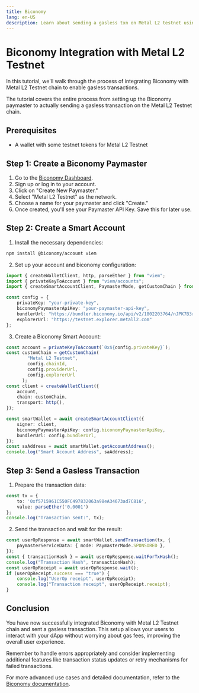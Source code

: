 ```yaml
---
title: Biconomy
lang: en-US
description: Learn about sending a gasless txn on Metal L2 testnet using Biconomy
---
```


# Biconomy Integration with Metal L2 Testnet

In this tutorial, we'll walk through the process of integrating Biconomy with Metal L2 Testnet chain to enable gasless transactions.

The tutorial covers the entire process from setting up the Biconomy paymaster to actually sending a gasless transaction on the Metal L2 Testnet chain.

## Prerequisites

*   A wallet with some testnet tokens for Metal L2 Testnet

## Step 1: Create a Biconomy Paymaster

1.  Go to the [Biconomy Dashboard](https://dashboard.biconomy.io/).
2.  Sign up or log in to your account.
3.  Click on "Create New Paymaster."
4.  Select "Metal L2 Testnet" as the network.
5.  Choose a name for your paymaster and click "Create."
6.  Once created, you'll see your Paymaster API Key. Save this for later use.

## Step 2: Create a Smart Account

1.  Install the necessary dependencies:

```bash
npm install @biconomy/account viem
```

2.  Set up your account and biconomy configuration:

```typescript
import { createWalletClient, http, parseEther } from "viem";
import { privateKeyToAccount } from "viem/accounts";
import { createSmartAccountClient, PaymasterMode, getCustomChain } from "@biconomy/account";

const config = {
    privateKey: "your-private-key",
    biconomyPaymasterApiKey: "your-paymaster-api-key",
    bundlerUrl: "https://bundler.biconomy.io/api/v2/1802203764/nJPK7B3ru.dd7f7861-190d-41bd-af80-6877f74b8f44",
    explorerUrl: "https://testnet.explorer.metall2.com"
};
```

3.  Create a Biconomy Smart Account:

```typescript
const account = privateKeyToAccount(`0x${config.privateKey}`);
const customChain = getCustomChain(
        "Metal L2 Testnet",
        config.chainId,
        config.providerUrl,
        config.explorerUrl
      );
const client = createWalletClient({
    account,
    chain: customChain,
    transport: http(),
});

const smartWallet = await createSmartAccountClient({
    signer: client,
    biconomyPaymasterApiKey: config.biconomyPaymasterApiKey,
    bundlerUrl: config.bundlerUrl,
});
const saAddress = await smartWallet.getAccountAddress();
console.log("Smart Account Address", saAddress);
```

## Step 3: Send a Gasless Transaction

1.  Prepare the transaction data:

```typescript
const tx = {
    to: '0xf5715961C550FC497832063a98eA34673ad7C816',
    value: parseEther('0.0001')
};
console.log("Transaction sent:", tx);
```

2.  Send the transaction and wait for the result:

```typescript
const userOpResponse = await smartWallet.sendTransaction(tx, {
    paymasterServiceData: { mode: PaymasterMode.SPONSORED },
});
const { transactionHash } = await userOpResponse.waitForTxHash();
console.log("Transaction Hash", transactionHash);
const userOpReceipt = await userOpResponse.wait();
if (userOpReceipt.success === "true") {
    console.log("UserOp receipt", userOpReceipt);
    console.log("Transaction receipt", userOpReceipt.receipt);
}
```

## Conclusion

You have now successfully integrated Biconomy with Metal L2 Testnet chain and sent a gasless transaction. This setup allows your users to interact with your dApp without worrying about gas fees, improving the overall user experience.

Remember to handle errors appropriately and consider implementing additional features like transaction status updates or retry mechanisms for failed transactions.

For more advanced use cases and detailed documentation, refer to the [Biconomy documentation](https://docs.biconomy.io/).
